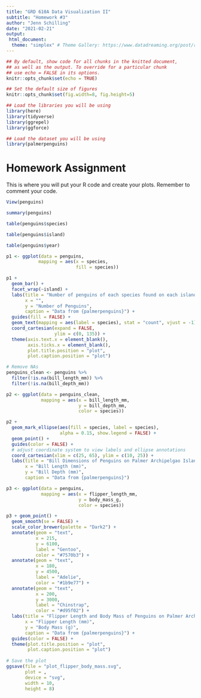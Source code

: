 ```yaml
---
title: "GRD 610A Data Visualization II"
subtitle: "Homework #3"
author: "Jenn Schilling"
date: "2021-02-21"
output:
 html_document:
  theme: "simplex" # Theme Gallery: https://www.datadreaming.org/post/r-markdown-theme-gallery/
---
```



```r

## By default, show code for all chunks in the knitted document,
## as well as the output. To override for a particular chunk
## use echo = FALSE in its options.
knitr::opts_chunk$set(echo = TRUE)

## Set the default size of figures
knitr::opts_chunk$set(fig.width=8, fig.height=5)  

## Load the libraries you will be using 
library(here)
library(tidyverse)
library(ggrepel)
library(ggforce)

## Load the dataset you will be using
library(palmerpenguins)

```



# Homework Assignment

This is where you will put your R code and create your plots. Remember to comment your code.

```r

View(penguins)

summary(penguins)

table(penguins$species)

table(penguins$island)

table(penguins$year)

```


```r

p1 <- ggplot(data = penguins,
            mapping = aes(x = species,
                          fill = species))

p1 + 
  geom_bar() +
  facet_wrap(~island) +
  labs(title = "Number of penguins of each species found on each island",
       x = "",
       y = "Number of Penguins",
       caption = "Data from {palmerpenguins}") +
  guides(fill = FALSE) +
  geom_text(mapping = aes(label = species), stat = "count", vjust = -1) +
  coord_cartesian(expand = FALSE,
                  ylim = c(0, 135)) +
  theme(axis.text.x = element_blank(),
        axis.ticks.x = element_blank(),
        plot.title.position = "plot",
        plot.caption.position = "plot")


```

```r

# Remove NAs
penguins_clean <- penguins %>%
  filter(!is.na(bill_length_mm)) %>%
  filter(!is.na(bill_depth_mm))

p2 <- ggplot(data = penguins_clean,
             mapping = aes(x = bill_length_mm,
                           y = bill_depth_mm,
                           color = species))

p2 + 
  geom_mark_ellipse(aes(fill = species, label = species),
                    alpha = 0.15, show.legend = FALSE) + 
  geom_point() +
  guides(color = FALSE) +
  # adjust coordinate system to view labels and ellipse annotations 
  coord_cartesian(xlim = c(25, 65), ylim = c(10, 25)) + 
  labs(title = "Bill Dimensions of Penguins on Palmer Archipelgao Islands",
       x = "Bill Length (mm)",
       y = "Bill Depth (mm)",
       caption = "Data from {palmerpenguins}") 


```

```r

p3 <- ggplot(data = penguins,
             mapping = aes(x = flipper_length_mm,
                           y = body_mass_g,
                           color = species))

p3 + geom_point() +
  geom_smooth(se = FALSE) +
  scale_color_brewer(palette = "Dark2") +
  annotate(geom = "text",
           x = 215,
           y = 6100,
           label = "Gentoo",
           color = "#7570b3") +
  annotate(geom = "text",
           x = 180,
           y = 4500,
           label = "Adelie",
           color = "#1b9e77") +
  annotate(geom = "text",
           x = 200,
           y = 3000,
           label = "Chinstrap",
           color = "#d95f02") +
  labs(title = "Flipper Length and Body Mass of Penguins on Palmer Archipelgao Islands",
       x = "Flipper Length (mm)",
       y = "Body Mass (g)",
       caption = "Data from {palmerpenguins}") +
  guides(color = FALSE) +
  theme(plot.title.position = "plot",
        plot.caption.position = "plot")
  
# Save the plot
ggsave(file = "plot_flipper_body_mass.svg", 
       plot = , 
       device = "svg",
       width = 10, 
       height = 8)

```

